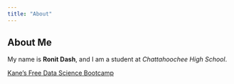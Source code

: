 ```yaml
---
title: "About"
---
```


## About Me
My name is **Ronit Dash**, and I am a student at *Chattahoochee High School*.


[Kane's Free Data Science Bootcamp](https://bootcamp.davidkane.info)

